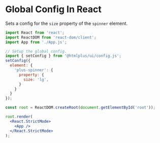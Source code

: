 # Global Config In React

Sets a config for the `size` property of the `spinner` element.

```jsx
import React from 'react';
import ReactDOM from 'react-dom/client';
import App from './App.js';

// Setup the global config.
import { setConfig } from '@htmlplus/ui/config.js';
setConfig({
  element: {
    'plus-spinner': {
      property: {
        size: 'lg',
      }
    }
  }
});

const root = ReactDOM.createRoot(document.getElementById('root'));

root.render(
  <React.StrictMode>
    <App />
  </React.StrictMode>
);
```
